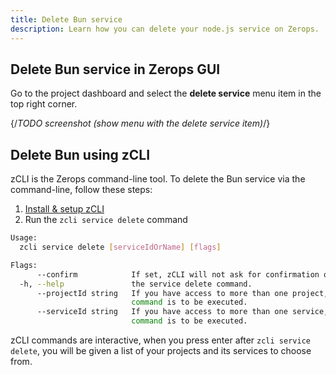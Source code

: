 ```yaml
---
title: Delete Bun service
description: Learn how you can delete your node.js service on Zerops.
---
```


## Delete Bun service in Zerops GUI

Go to the project dashboard and select the **delete service** menu item in the top right corner.

{/*TODO screenshot (show menu with the delete service item)*/}

## Delete Bun using zCLI

zCLI is the Zerops command-line tool. To delete the Bun service via the command-line, follow these steps:

1. [Install & setup zCLI](/references/cli)
2. Run the `zcli service delete` command

```sh
Usage:
  zcli service delete [serviceIdOrName] [flags]

Flags:
      --confirm            If set, zCLI will not ask for confirmation of destructive operations.
  -h, --help               the service delete command.
      --projectId string   If you have access to more than one project, you must specify the project ID for which the
                           command is to be executed.
      --serviceId string   If you have access to more than one service, you must specify the service ID for which the
                           command is to be executed.
```

zCLI commands are interactive, when you press enter after `zcli service delete`, you will be given a list of your projects and its services to choose from.
